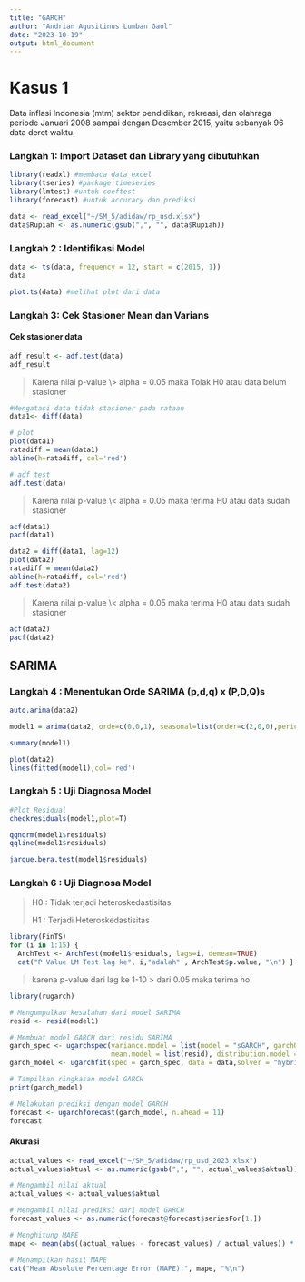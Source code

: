 ```yaml
---
title: "GARCH"
author: "Andrian Agusitinus Lumban Gaol"
date: "2023-10-19"
output: html_document
---
```


# Kasus 1

Data inflasi Indonesia (mtm) sektor pendidikan, rekreasi, dan olahraga periode Januari 2008 sampai dengan Desember 2015, yaitu sebanyak 96 data deret waktu.

### Langkah 1: Import Dataset dan Library yang dibutuhkan

```r
library(readxl) #membaca data excel
library(tseries) #package timeseries
library(lmtest) #untuk coeftest
library(forecast) #untuk accuracy dan prediksi

data <- read_excel("~/SM_5/adidaw/rp_usd.xlsx")
data$Rupiah <- as.numeric(gsub(",", "", data$Rupiah))
```

### Langkah 2 : Identifikasi Model

```r
data <- ts(data, frequency = 12, start = c(2015, 1))
data
```

```r
plot.ts(data) #melihat plot dari data
```

### Langkah 3: Cek Stasioner Mean dan Varians

#### Cek stasioner data

```r
adf_result <- adf.test(data)
adf_result
```

> Karena nilai p-value \\\> alpha = 0.05 maka Tolak H0 atau data belum stasioner

```r
#Mengatasi data tidak stasioner pada rataan
data1<- diff(data)

# plot
plot(data1)
ratadiff = mean(data1)
abline(h=ratadiff, col='red')

# adf test
adf.test(data)
```

> Karena nilai p-value \\\< alpha = 0.05 maka terima H0 atau data sudah stasioner

```r
acf(data1)
pacf(data1)
```

```r
data2 = diff(data1, lag=12)
plot(data2)
ratadiff = mean(data2)
abline(h=ratadiff, col='red')
adf.test(data2)
```

> Karena nilai p-value \\\< alpha = 0.05 maka terima H0 atau data sudah stasioner

```r
acf(data2)
pacf(data2)
```

## SARIMA

### Langkah 4 : Menentukan Orde SARIMA (p,d,q) x (P,D,Q)s

```r
auto.arima(data2)
```

```r
model1 = arima(data2, orde=c(0,0,1), seasonal=list(order=c(2,0,0),period=12), method="ML")

summary(model1)
```

```r
plot(data2)
lines(fitted(model1),col='red')
```

### Langkah 5 : Uji Diagnosa Model

```r
#Plot Residual
checkresiduals(model1,plot=T)
```

```r
qqnorm(model1$residuals)
qqline(model1$residuals)
```

```r
jarque.bera.test(model1$residuals)
```

### Langkah 6 : Uji Diagnosa Model

> H0 : Tidak terjadi heteroskedastisitas
>
> H1 : Terjadi Heteroskedastisitas

```r
library(FinTS)
for (i in 1:15) {
  ArchTest <- ArchTest(model1$residuals, lags=i, demean=TRUE)
  cat("P Value LM Test lag ke", i,"adalah" , ArchTest$p.value, "\n") }
```

> karena p-value dari lag ke 1-10 \> dari 0.05 maka terima ho

```r
library(rugarch)

# Mengumpulkan kesalahan dari model SARIMA
resid <- resid(model1)

# Membuat model GARCH dari residu SARIMA
garch_spec <- ugarchspec(variance.model = list(model = "sGARCH", garchOrder = c(1, 0)),
                         mean.model = list(resid), distribution.model = "std")
garch_model <- ugarchfit(spec = garch_spec, data = data,solver = "hybrid")

# Tampilkan ringkasan model GARCH
print(garch_model)
```

```r
# Melakukan prediksi dengan model GARCH
forecast <- ugarchforecast(garch_model, n.ahead = 11)
forecast
```

#### Akurasi

```r
actual_values <- read_excel("~/SM_5/adidaw/rp_usd_2023.xlsx")
actual_values$aktual <- as.numeric(gsub(",", "", actual_values$aktual))
```

```r
# Mengambil nilai aktual
actual_values <- actual_values$aktual

# Mengambil nilai prediksi dari model GARCH
forecast_values <- as.numeric(forecast@forecast$seriesFor[1,])

# Menghitung MAPE
mape <- mean(abs((actual_values - forecast_values) / actual_values)) * 100

# Menampilkan hasil MAPE
cat("Mean Absolute Percentage Error (MAPE):", mape, "%\n")
```

#### 
